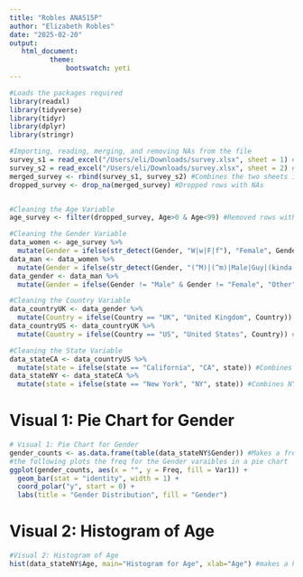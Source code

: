 ```yaml
---
title: "Robles ANA515P"
author: "Elizabeth Robles"
date: "2025-02-20"
output: 
   html_document:
          theme:
              bootswatch: yeti
---
```

```r
#Loads the packages required
library(readxl) 
library(tidyverse) 
library(tidyr)
library(dplyr)
library(stringr)

#Importing, reading, merging, and removing NAs from the file
survey_s1 = read_excel("/Users/eli/Downloads/survey.xlsx", sheet = 1) #Reads the first sheet
survey_s2 = read_excel("/Users/eli/Downloads/survey.xlsx", sheet = 2) #Reads the second sheet
merged_survey <- rbind(survey_s1, survey_s2) #Combines the two sheets into one data frame
dropped_survey <- drop_na(merged_survey) #Dropped rows with NAs


#Cleaning the Age Variable
age_survey <- filter(dropped_survey, Age>0 & Age<99) #Removed rows with ages less than 0 and greater than 100. I decided to do this to remove outliers, which are unrealistic ages.

#Cleaning the Gender Variable
data_women <- age_survey %>%
  mutate(Gender = ifelse(str_detect(Gender, "W|w|F|f"), "Female", Gender)) #Combines all values that contain these letters to "Female" to have clear formatting. The data was checked beforehand to confirm that only female values contain these letters.
data_man <- data_women %>%
  mutate(Gender = ifelse(str_detect(Gender, "(^M)|(^m)|Male|Guy|(kinda male)"), "Male", Gender)) #Combines all values that start with these letters or contains these words to "Male" to have clear formatting.
data_gender <- data_man %>%
  mutate(Gender = ifelse(Gender != "Male" & Gender != "Female", "Other", Gender)) #If values do not fit into traditional Male or Female values, renames them to "Other" to make formatting clear.

#Cleaning the Country Variable
data_countryUK <- data_gender %>%
  mutate(Country = ifelse(Country == "UK", "United Kingdom", Country)) #Combines UK and United Kingdom country values by renaming UK values. This makes consistent formatting.
data_countryUS <- data_countryUK %>%
  mutate(Country = ifelse(Country == "US", "United States", Country)) #Combines US and United States country values by renaming US values. This makes consistent formatting.

#Cleaning the State Variable
data_stateCA <- data_countryUS %>%
  mutate(state = ifelse(state == "California", "CA", state)) #Combines CA and California state values by renaming California values. This makes consistent formatting.
data_stateNY <- data_stateCA %>%
  mutate(state = ifelse(state == "New York", "NY", state)) #Combines NY and New York state values by renaming New York values. This makes consistent formatting.
```
# Visual 1: Pie Chart for Gender
```r
# Visual 1: Pie Chart for Gender
gender_counts <- as.data.frame(table(data_stateNY$Gender)) #Makes a frequency table for the Gender variable
#the following plots the freq for the Gender varaibles in a pie chart
ggplot(gender_counts, aes(x = "", y = Freq, fill = Var1)) + 
  geom_bar(stat = "identity", width = 1) +
  coord_polar("y", start = 0) +
  labs(title = "Gender Distribution", fill = "Gender")
```

# Visual 2: Histogram of Age
```r
#Visual 2: Histogram of Age
hist(data_stateNY$Age, main="Histogram for Age", xlab="Age") #makes a histogram for the age variable distribution
```